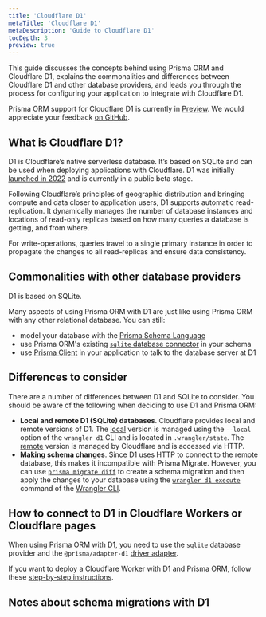 ```yaml
---
title: 'Cloudflare D1'
metaTitle: 'Cloudflare D1'
metaDescription: 'Guide to Cloudflare D1'
tocDepth: 3
preview: true
---
```


<TopBlock>

This guide discusses the concepts behind using Prisma ORM and Cloudflare D1, explains the commonalities and differences between Cloudflare D1 and other database providers, and leads you through the process for configuring your application to integrate with Cloudflare D1.

Prisma ORM support for Cloudflare D1 is currently in [Preview](/orm/more/releases#preview). We would appreciate your feedback [on GitHub](tbd).

</TopBlock>

## What is Cloudflare D1?

D1 is Cloudflare’s native serverless database. It’s based on SQLite and can be used when deploying applications with Cloudflare. D1 was initially [launched in 2022](https://blog.cloudflare.com/introducing-d1) and is currently in a public beta stage.

Following Cloudflare’s principles of geographic distribution and bringing compute and data closer to application users, D1 supports automatic read-replication. It dynamically manages the number of database instances and locations of read-only replicas based on how many queries a database is getting, and from where.

For write-operations, queries travel to a single primary instance in order to propagate the changes to all read-replicas and ensure data consistency.

## Commonalities with other database providers

D1 is based on SQLite.

Many aspects of using Prisma ORM with D1 are just like using Prisma ORM with any other relational database. You can still:

- model your database with the [Prisma Schema Language](/orm/prisma-schema)
- use Prisma ORM's existing [`sqlite` database connector](/orm/overview/databases/sqlite) in your schema
- use [Prisma Client](/orm/prisma-client) in your application to talk to the database server at D1

## Differences to consider

There are a number of differences between D1 and SQLite to consider. You should be aware of the following when deciding to use D1 and Prisma ORM:

- **Local and remote D1 (SQLite) databases**. Cloudflare provides local and remote versions of D1. The [local](https://developers.cloudflare.com/d1/configuration/local-development) version is managed using the `--local` option of the `wrangler d1` CLI and is located in `.wrangler/state`. The [remote](https://developers.cloudflare.com/d1/configuration/remote-development) version is managed by Cloudflare and is accessed via HTTP.
- **Making schema changes**. Since D1 uses HTTP to connect to the remote database, this makes it incompatible with Prisma Migrate. However, you can use [`prisma migrate diff`](/orm/reference/prisma-cli-reference#migrate-diff) to create a schema migration and then apply the changes to your database using the [`wrangler d1 execute`](https://developers.cloudflare.com/workers/wrangler/commands/#execute) command of the [Wrangler CLI](https://developers.cloudflare.com/workers/wrangler/).

## How to connect to D1 in Cloudflare Workers or Cloudflare pages

When using Prisma ORM with D1, you need to use the `sqlite` database provider and the `@prisma/adapter-d1` [driver adapter](/orm/overview/databases/database-drivers#driver-adapters).

If you want to deploy a Cloudflare Worker with D1 and Prisma ORM, follow these [step-by-step instructions](/orm/prisma-client/deployment/edge/deploy-to-cloudflare#d1).

## Notes about schema migrations with D1

